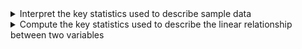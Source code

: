 <details>

<summary>Interpret the key statistics used to describe sample data</summary>
-   Interpret the sample mean
-   Interpret the sample variance
-   Interpret the sample standard deviation
-   Interpret the sample covariance
-   Interpret the sample correlation coefficient

</details>

<details>

<summary>Compute the key statistics used to describe the linear relationship between two variables</summary>

-   Compute the sample mean
-   Compute the sample variance
-   Compute the sample standard deviation
-   Compute the sample covariance
-   Compute the sample correlation coefficient
-   Explain sample covariance using a scatter plot

</details>